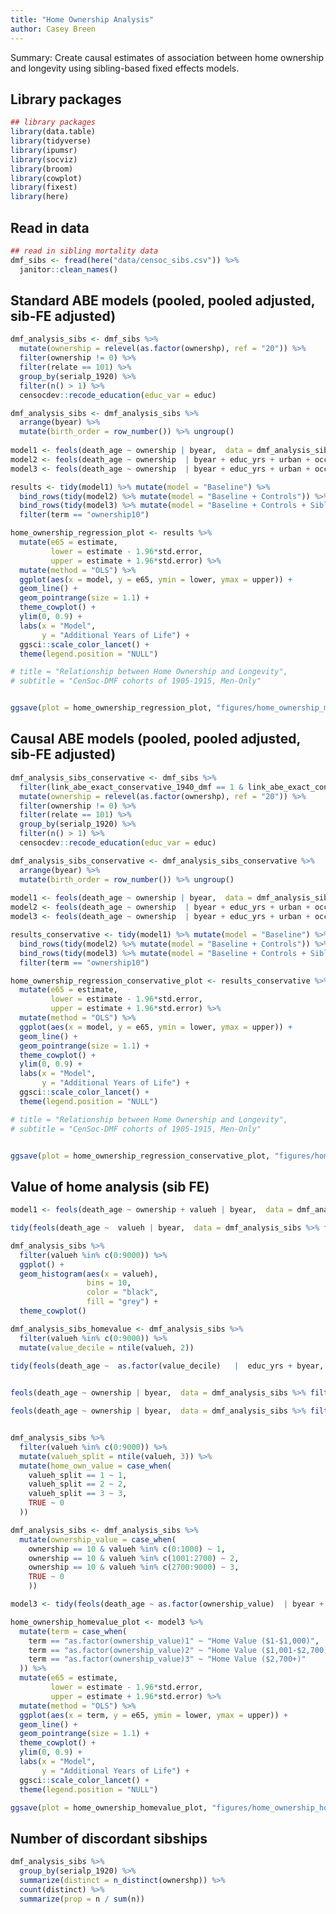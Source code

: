 ```yaml
---
title: "Home Ownership Analysis"
author: Casey Breen
---
```



Summary: Create causal estimates of association between home ownership and longevity using sibling-based fixed effects models. 


## Library packages 

```r
## library packages
library(data.table)
library(tidyverse)
library(ipumsr)
library(socviz)
library(broom)
library(cowplot)
library(fixest)
library(here)
```


## Read in data 

```r
## read in sibling mortality data 
dmf_sibs <- fread(here("data/censoc_sibs.csv")) %>% 
  janitor::clean_names()
```

## Standard ABE models (pooled, pooled adjusted, sib-FE adjusted)

```r
dmf_analysis_sibs <- dmf_sibs %>% 
  mutate(ownership = relevel(as.factor(ownershp), ref = "20")) %>% 
  filter(ownership != 0) %>% 
  filter(relate == 101) %>% 
  group_by(serialp_1920) %>% 
  filter(n() > 1) %>% 
  censocdev::recode_education(educ_var = educ)

dmf_analysis_sibs <- dmf_analysis_sibs %>% 
  arrange(byear) %>% 
  mutate(birth_order = row_number()) %>% ungroup()
 
model1 <- feols(death_age ~ ownership | byear,  data = dmf_analysis_sibs)
model2 <- feols(death_age ~ ownership  | byear + educ_yrs + urban + occ + race  + marst + statefip,  data = dmf_analysis_sibs)
model3 <- feols(death_age ~ ownership  | byear + educ_yrs + urban + occ + race + marst + statefip + serialp_1920 + birth_order,  data = dmf_analysis_sibs)

results <- tidy(model1) %>% mutate(model = "Baseline") %>% 
  bind_rows(tidy(model2) %>% mutate(model = "Baseline + Controls")) %>% 
  bind_rows(tidy(model3) %>% mutate(model = "Baseline + Controls + Sibling FE")) %>% 
  filter(term == "ownership10")

home_ownership_regression_plot <- results %>% 
  mutate(e65 = estimate,
         lower = estimate - 1.96*std.error,
         upper = estimate + 1.96*std.error) %>% 
  mutate(method = "OLS") %>% 
  ggplot(aes(x = model, y = e65, ymin = lower, ymax = upper)) + 
  geom_line() + 
  geom_pointrange(size = 1.1) + 
  theme_cowplot() + 
  ylim(0, 0.9) + 
  labs(x = "Model",
       y = "Additional Years of Life") + 
  ggsci::scale_color_lancet() + 
  theme(legend.position = "NULL")

# title = "Relationship between Home Ownership and Longevity",
# subtitle = "CenSoc-DMF cohorts of 1905-1915, Men-Only"


ggsave(plot = home_ownership_regression_plot, "figures/home_ownership_models.pdf", width = 9, height = 5)
```

## Causal ABE models (pooled, pooled adjusted, sib-FE adjusted)

```r
dmf_analysis_sibs_conservative <- dmf_sibs %>% 
  filter(link_abe_exact_conservative_1940_dmf == 1 & link_abe_exact_conservative_1920_1940 == 1) %>% 
  mutate(ownership = relevel(as.factor(ownershp), ref = "20")) %>% 
  filter(ownership != 0) %>% 
  filter(relate == 101) %>% 
  group_by(serialp_1920) %>% 
  filter(n() > 1) %>% 
  censocdev::recode_education(educ_var = educ)

dmf_analysis_sibs_conservative <- dmf_analysis_sibs_conservative %>% 
  arrange(byear) %>% 
  mutate(birth_order = row_number()) %>% ungroup()
 
model1 <- feols(death_age ~ ownership | byear,  data = dmf_analysis_sibs_conservative)
model2 <- feols(death_age ~ ownership  | byear + educ_yrs + urban + occ + race  + marst + statefip,  data = dmf_analysis_sibs_conservative)
model3 <- feols(death_age ~ ownership  | byear + educ_yrs + urban + occ + race + marst + statefip + serialp_1920 + birth_order,  data = dmf_analysis_sibs_conservative)

results_conservative <- tidy(model1) %>% mutate(model = "Baseline") %>% 
  bind_rows(tidy(model2) %>% mutate(model = "Baseline + Controls")) %>% 
  bind_rows(tidy(model3) %>% mutate(model = "Baseline + Controls + Sibling FE")) %>% 
  filter(term == "ownership10")

home_ownership_regression_conservative_plot <- results_conservative %>% 
  mutate(e65 = estimate,
         lower = estimate - 1.96*std.error,
         upper = estimate + 1.96*std.error) %>% 
  mutate(method = "OLS") %>% 
  ggplot(aes(x = model, y = e65, ymin = lower, ymax = upper)) + 
  geom_line() + 
  geom_pointrange(size = 1.1) + 
  theme_cowplot() + 
  ylim(0, 0.9) + 
  labs(x = "Model",
       y = "Additional Years of Life") + 
  ggsci::scale_color_lancet() + 
  theme(legend.position = "NULL")

# title = "Relationship between Home Ownership and Longevity",
# subtitle = "CenSoc-DMF cohorts of 1905-1915, Men-Only"


ggsave(plot = home_ownership_regression_conservative_plot, "figures/home_ownership_models_conservative.pdf", width = 9, height = 5)
```

## Value of home analysis (sib FE)

```r
model1 <- feols(death_age ~ ownership + valueh | byear,  data = dmf_analysis_sibs %>% filter(valueh %in% c(1:90000)))

tidy(feols(death_age ~  valueh | byear,  data = dmf_analysis_sibs %>% filter(valueh %in% c(1:9000))))

dmf_analysis_sibs %>% 
  filter(valueh %in% c(0:9000)) %>% 
  ggplot() +
  geom_histogram(aes(x = valueh),
                 bins = 10, 
                 color = "black",
                 fill = "grey") + 
  theme_cowplot()

dmf_analysis_sibs_homevalue <- dmf_analysis_sibs %>% 
  filter(valueh %in% c(0:9000)) %>% 
  mutate(value_decile = ntile(valueh, 2)) 

tidy(feols(death_age ~  as.factor(value_decile)   |  educ_yrs + byear,  data = dmf_analysis_sibs_homevalue))

  
feols(death_age ~ ownership | byear,  data = dmf_analysis_sibs %>% filter(byear %in% 1905:1910))

feols(death_age ~ ownership | byear,  data = dmf_analysis_sibs %>% filter(byear %in% 1910:1915))


dmf_analysis_sibs %>% 
  filter(valueh %in% c(0:9000)) %>% 
  mutate(valueh_split = ntile(valueh, 3)) %>% 
  mutate(home_own_value = case_when(
    valueh_split == 1 ~ 1,
    valueh_split == 2 ~ 2,
    valueh_split == 3 ~ 3,
    TRUE ~ 0
  ))

dmf_analysis_sibs <- dmf_analysis_sibs %>% 
  mutate(ownership_value = case_when(
    ownership == 10 & valueh %in% c(0:1000) ~ 1,
    ownership == 10 & valueh %in% c(1001:2700) ~ 2,
    ownership == 10 & valueh %in% c(2700:9000) ~ 3,
    TRUE ~ 0
    ))

model3 <- tidy(feols(death_age ~ as.factor(ownership_value)  | byear + educ_yrs + urban + occ + race + marst + statefip + serialp_1920 + birth_order,  data = dmf_analysis_sibs))

home_ownership_homevalue_plot <- model3 %>% 
  mutate(term = case_when(
    term == "as.factor(ownership_value)1" ~ "Home Value ($1-$1,000)",
    term == "as.factor(ownership_value)2" ~ "Home Value ($1,001-$2,700)",
    term == "as.factor(ownership_value)3" ~ "Home Value ($2,700+)"
  )) %>% 
  mutate(e65 = estimate,
         lower = estimate - 1.96*std.error,
         upper = estimate + 1.96*std.error) %>% 
  mutate(method = "OLS") %>% 
  ggplot(aes(x = term, y = e65, ymin = lower, ymax = upper)) + 
  geom_line() + 
  geom_pointrange(size = 1.1) + 
  theme_cowplot() + 
  ylim(0, 0.9) + 
  labs(x = "Model",
       y = "Additional Years of Life") + 
  ggsci::scale_color_lancet() + 
  theme(legend.position = "NULL")

ggsave(plot = home_ownership_homevalue_plot, "figures/home_ownership_homevalue_plot.png", width = 9, height = 5)
```

## Number of discordant sibships 

```r
dmf_analysis_sibs %>% 
  group_by(serialp_1920) %>% 
  summarize(distinct = n_distinct(ownershp)) %>% 
  count(distinct) %>% 
  summarize(prop = n / sum(n))
```

